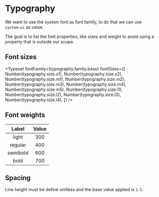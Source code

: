 
<Meta title="Settings/Typography" />

# Typography

We want to use the system font as font family, to do that we can use `system-ui` as value.

The goal is to list the font properties, like sizes and weight to avoid using a property that is outside our scope.

## Font sizes

<Typeset
  fontFamily={typography.family.base}
  fontSizes={[
    Number(typography.size.s1),
    Number(typography.size.s2),
    Number(typography.size.m1),
    Number(typography.size.m2),
    Number(typography.size.m3),
    Number(typography.size.m4),
    Number(typography.size.m5),
    Number(typography.size.l1),
    Number(typography.size.l2),
    Number(typography.size.l3),
    Number(typography.size.l4),
  ]}
/>

## Font weights

| Label    | Value |
| :-------:|:-----:|
| light    | 300   |
| regular  | 400   |
| semibold | 600   |
| bold     | 700   |

## Spacing

Line height must be define unitless and the base value applied is `1.5`.
